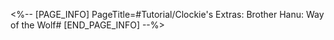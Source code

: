 <%-- [PAGE_INFO]
PageTitle=#Tutorial/Clockie's Extras: Brother Hanu: Way of the Wolf#
[END_PAGE_INFO] --%>
{{Tutorial
|sort      = 605401
|title     = Clockie's Extras: ''Brother Hanu: Way of the Wolf''
|subtitle  = 
|type      = 
|about     = 
|image1    = Tutorial Clockie's Extras Brother Hanu Way of the Wolf 1.png{{subst:void|<!--$UPLOAD:<<SpriteOutput/TutorialPic/TutorialPage_605401.png>-<Tutorial Clockie's Extras Brother Hanu Way of the Wolf 1.png>>}}
|text1     = Select the Fire button and Hanu will fire toward the other side of the tracks. If the attack hits an opponent or an obstacle, it will trigger an {{Color|h|nobold=1|Action Scene}} and you will enter a short period of invulnerability.
|image2    = Tutorial Clockie's Extras Brother Hanu Way of the Wolf 2.png{{subst:void|<!--$UPLOAD:<<SpriteOutput/TutorialPic/TutorialPage_605402.png>-<Tutorial Clockie's Extras Brother Hanu Way of the Wolf 2.png>>}}
|text2     = Energy can be accumulated by conducting Action Scenes and picking up supplies. When energy is full, you will trigger {{Color|h|nobold=1|Hanu Time}} and enter a long period of invulnerability.
|image3    = Tutorial Clockie's Extras Brother Hanu Way of the Wolf 3.png{{subst:void|<!--$UPLOAD:<<SpriteOutput/TutorialPic/TutorialPage_610502.png>-<Tutorial Clockie's Extras Brother Hanu Way of the Wolf 3.png>>}}
|text3     = Boss Stone will toss coins at Brother Hanu. Be sure to dodge his attacks
|image4    = Tutorial Clockie's Extras Brother Hanu Way of the Wolf 4.png{{subst:void|<!--$UPLOAD:<<SpriteOutput/TutorialPic/TutorialPage_610503.png>-<Tutorial Clockie's Extras Brother Hanu Way of the Wolf 4.png>>}}
|text4     = Firing at the Boss Stone's coins can deflect them back, thus giving him a taste of his own medicine
}}